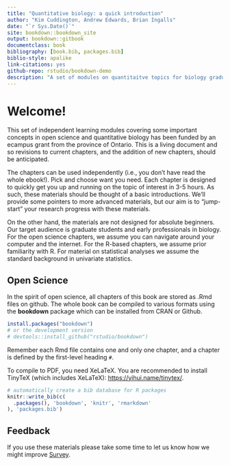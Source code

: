 ```yaml
--- 
title: "Quantitative biology: a quick introduction"
author: "Kim Cuddington, Andrew Edwards, Brian Ingalls"
date: "`r Sys.Date()`"
site: bookdown::bookdown_site
output: bookdown::gitbook
documentclass: book
bibliography: [book.bib, packages.bib]
biblio-style: apalike
link-citations: yes
github-repo: rstudio/bookdown-demo
description: "A set of modules on quantitaitve topics for biology graduates"
---
```


#  Welcome!

This set of independent learning modules covering some important concepts in open science and quantitative biology has been funded by an ecampus grant from the province of Ontario. This is a living document and so revisions to current chapters, and the addition of new chapters, should be anticipated.

The chapters can be used independently (i.e., you don't have read the whole ebook!). Pick and choose want you need. Each chapter is designed to quickly get you up and running on the topic of interest in 3-5 hours. As such, these materials should be thought of a basic introductions. We'll provide some pointers to more advanced materials, but our aim is to "jump-start" your research progress with these materials.

On the other hand, the materials are not designed for absolute beginners. Our target audience is graduate students and early professionals in biology. For the open science chapters, we assume you can navigate around your computer and the internet. For the R-based chapters, we assume prior familiarity with R. For material on statistical analyses we assume the standard background in univariate statistics. 

## Open Science

In the spirit of open science, all chapters of this book are stored as .Rmd files on github. The whole book can be compiled to various formats using the **bookdown** package which can be installed from CRAN or Github.


```r
install.packages("bookdown")
# or the development version
# devtools::install_github("rstudio/bookdown")
```

Remember each Rmd file contains one and only one chapter, and a chapter is defined by the first-level heading `#`.

To compile to PDF, you need XeLaTeX. You are recommended to install TinyTeX (which includes XeLaTeX): <https://yihui.name/tinytex/>.

```r
# automatically create a bib database for R packages
knitr::write_bib(c(
  .packages(), 'bookdown', 'knitr', 'rmarkdown'
), 'packages.bib')
```
## Feedback

If you use these materials please take some time to let us know how we might improve [Survey](https://forms.gle/vLkcZq7NxPb2ajTQ6).
